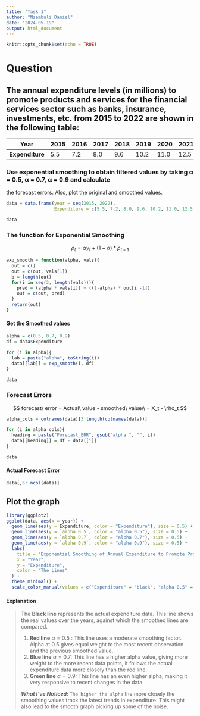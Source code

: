 ```yaml
---
title: "Task 1"
author: "Nzambuli Daniel"
date: "2024-05-19"
output: html_document
---
```


```r
knitr::opts_chunk$set(echo = TRUE)
```

# Question

## The annual expenditure levels (in millions) to promote products and services for the financial services sector such as banks, insurance, investments, etc. from 2015 to 2022 are shown in the following table:

| Year            | 2015 | 2016 | 2017 | 2018 | 2019 | 2020 | 2021 | 2022 |
|-----------------|------|------|------|------|------|------|------|------|
| **Expenditure** | 5.5  | 7.2  | 8.0  | 9.6  | 10.2 | 11.0 | 12.5 | 14.0 |

### Use exponential smoothing to obtain filtered values by taking α = 0.5, α = 0.7, α = 0.9 and calculate

the forecast errors. Also, plot the original and smoothed values.

```r
data = data.frame(year = seq(2015, 2022),
                  Expenditure = c(5.5, 7.2, 8.0, 9.6, 10.2, 11.0, 12.5, 14.0))

data
```

### The function for Exponential Smoothing

$$
\rho_t = \alpha y_{t} + (1- \alpha) * \rho_{t - 1} 
$$

```r
exp_smooth = function(alpha, vals){
  out = c()
  out = c(out, vals[1])
  b = length(out)
  for(i in seq(2, length(vals))){
    pred = (alpha * vals[i]) + ((1-alpha) * out[i -1])
    out = c(out, pred)
  }
  return(out)
}
```

#### Get the Smoothed values

```r
alpha = c(0.5, 0.7, 0.9)
df = data$Expenditure

for (i in alpha){
  lab = paste("alpha", toString(i))
  data[[lab]] = exp_smooth(i, df)
}

data
```

### Forecast Errors

$$
forecast\ error = Actual\ value - smoothed\ value\\
= X_t - \rho_t
$$

```r
alpha_cols = colnames(data)[3:length(colnames(data))]

for (i in alpha_cols){
  heading = paste("Forecast_ERR", gsub("alpha ", "", i))
  data[[heading]] = df - data[[i]]
}

data
```

#### Actual Forecast Error

```r
data[,6: ncol(data)]
```

## Plot the graph

```r
library(ggplot2)
ggplot(data, aes(x = year)) +
  geom_line(aes(y = Expenditure, color = "Expenditure"), size = 0.5) +
  geom_line(aes(y = `alpha 0.5`, color = "alpha 0.5"), size = 0.5) +
  geom_line(aes(y = `alpha 0.7`, color = "alpha 0.7"), size = 0.5) +
  geom_line(aes(y = `alpha 0.9`, color = "alpha 0.9"), size = 0.5) +
  labs(
    title = "Exponential Smoothing of Annual Expenditure to Promote Products and Services in Finance",
    x = "Year",
    y = "Expenditure",
    color = "The Lines"
  ) + 
  theme_minimal() +
  scale_color_manual(values = c("Expenditure" = "black", "alpha 0.5" = "red", "alpha 0.7" = "blue", "alpha 0.9" = "green"))

```

#### Explanation

> The **Black line** represents the actual expenditure data. This line shows the real values over the years, against which the smoothed lines are compared.
>
> 1.  **Red line** $\alpha = 0.5$ : This line uses a moderate smoothing factor. Alpha at 0.5 gives equal weight to the most recent observation and the previous smoothed value.
> 2.  **Blue line** $\alpha = 0.7$: This line has a higher alpha value, giving more weight to the more recent data points, it follows the actual expenditure data more closely than the red line.
> 3.  **Green line** $\alpha = 0.9$: This line has an even higher alpha, making it very responsive to recent changes in the data.
>
> ***What I've Noticed:*** `The higher the alpha` the more closely the smoothing values track the latest trends in expenditure. This might also lead to the smooth graph picking up some of the noise.
